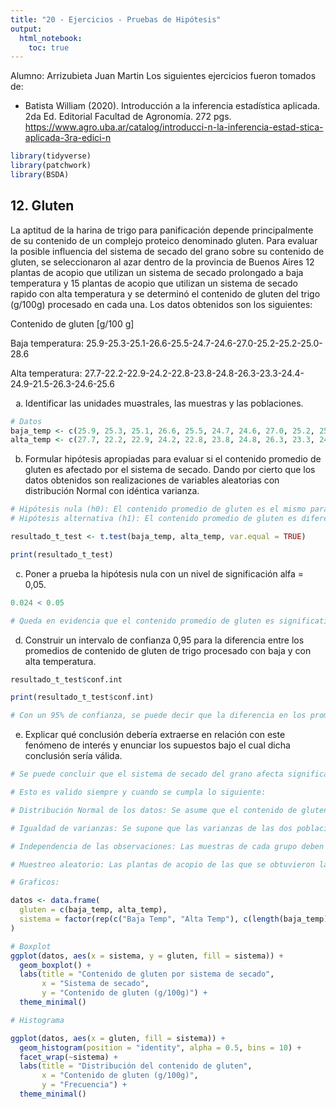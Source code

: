 ---
title: "20 - Ejercicios - Pruebas de Hipótesis"
output: 
  html_notebook: 
    toc: true
---
Alumno: Arrizubieta Juan Martin
Los siguientes ejercicios fueron tomados de:

-   Batista William (2020). Introducción a la inferencia estadística aplicada. 2da Ed. Editorial Facultad de Agronomía. 272 pgs. <https://www.agro.uba.ar/catalog/introducci-n-la-inferencia-estad-stica-aplicada-3ra-edici-n>

```{r}
library(tidyverse)
library(patchwork)
library(BSDA)
```

## 12. Gluten

La aptitud de la harina de trigo para panificación depende principalmente de su contenido de un complejo proteico denominado gluten. Para evaluar la posible influencia del sistema de secado del grano sobre su contenido de gluten, se seleccionaron al azar dentro de la provincia de Buenos Aires 12 plantas de acopio que utilizan un sistema de secado prolongado a baja temperatura y 15 plantas de acopio que utilizan un sistema de secado rapido con alta temperatura y se determinó el contenido de gluten del trigo (g/100g) procesado en cada una. Los datos obtenidos son los siguientes:

Contenido de gluten [g/100 g]

Baja temperatura: 
25.9-25.3-25.1-26.6-25.5-24.7-24.6-27.0-25.2-25.2-25.0-28.6

Alta temperatura: 
27.7-22.2-22.9-24.2-22.8-23.8-24.8-26.3-23.3-24.4-24.9-21.5-26.3-24.6-25.6

a.    Identificar las unidades muəstrales, las muestras y las poblaciones.

```{r}

# Datos
baja_temp <- c(25.9, 25.3, 25.1, 26.6, 25.5, 24.7, 24.6, 27.0, 25.2, 25.2, 25.0, 28.6)
alta_temp <- c(27.7, 22.2, 22.9, 24.2, 22.8, 23.8, 24.8, 26.3, 23.3, 24.4, 24.9, 21.5, 26.3, 24.6, 25.6)

```


b.    Formular hipótesis apropiadas para evaluar si el contenido promedio de gluten es afectado por el sistema de secado. Dando por cierto que los datos obtenidos son realizaciones de variables aleatorias con distribución Normal con idéntica varianza.

```{r}

# Hipótesis nula (h0): El contenido promedio de gluten es el mismo para ambos sistemas de secado (u1 = u2).
# Hipótesis alternativa (h1): El contenido promedio de gluten es diferente para los dos sistemas de secado (u1 distinto u2).

resultado_t_test <- t.test(baja_temp, alta_temp, var.equal = TRUE)

print(resultado_t_test)

```




c.    Poner a prueba la hipótesis nula con un nivel de significación alfa = 0,05.

```{r}

0.024 < 0.05

# Queda en evidencia que el contenido promedio de gluten es significativamente diferente entre los dos sistemas de secado. En otras palabras, el sistema de secado sí parece tener un impacto en el contenido promedio de gluten en el trigo con lo cual se rechaza la hipotesis nula

```


d.    Construir un intervalo de confianza 0,95 para la diferencia entre los promedios de contenido de gluten de trigo procesado con baja y con alta temperatura.

```{r}

resultado_t_test$conf.int

print(resultado_t_test$conf.int)

# Con un 95% de confianza, se puede decir que la diferencia en los promedios de contenido de gluten entre el trigo procesado a baja temperatura y el procesado a alta temperatura está entre 0.1957 y 2.5477 gramos por cada 100 gramos de trigo.

```

e.    Explicar qué conclusión debería extraerse en relación con este fenómeno de interés y enunciar los supuestos bajo el cual dicha conclusión sería válida.

```{r}

# Se puede concluir que el sistema de secado del grano afecta significativamente el contenido promedio de gluten en el trigo. Específicamente, el trigo procesado con el sistema de secado a baja temperatura tiene, en promedio, un mayor contenido de gluten en comparación con el trigo procesado con el sistema de secado a alta temperatura.

# Esto es valido siempre y cuando se cumpla lo siguiente: 

# Distribución Normal de los datos: Se asume que el contenido de gluten de ambas muestras (trigo secado a baja y alta temperatura) sigue una distribución normal. Este supuesto es crucial porque el test t utilizado para comparar las medias se basa en esta distribución. Si los datos no fueran normales, los resultados podrían no ser confiables.

# Igualdad de varianzas: Se supone que las varianzas de las dos poblaciones son iguales. Esta condición es importante porque el test t utilizado es un test t para varianzas iguales. Si las varianzas fueran diferentes, el tipo de test aplicado podría no ser el adecuado, y esto afectaría la validez de la conclusión.

# Independencia de las observaciones: Las muestras de cada grupo deben ser independientes. Esto significa que la medición del contenido de gluten en un trigo no debe influir en las demás mediciones. La independencia de las muestras es fundamental para que el test estadístico sea válido.

# Muestreo aleatorio: Las plantas de acopio de las que se obtuvieron las muestras fueron seleccionadas de manera aleatoria dentro de la provincia de Buenos Aires. La aleatoriedad en la selección asegura que los resultados obtenidos son representativos de la población general y no están sesgados.

```

```{r}


# Graficos:

datos <- data.frame(
  gluten = c(baja_temp, alta_temp),
  sistema = factor(rep(c("Baja Temp", "Alta Temp"), c(length(baja_temp), length(alta_temp))))
)

# Boxplot
ggplot(datos, aes(x = sistema, y = gluten, fill = sistema)) +
  geom_boxplot() +
  labs(title = "Contenido de gluten por sistema de secado",
       x = "Sistema de secado",
       y = "Contenido de gluten (g/100g)") +
  theme_minimal()

```

```{r}
# Histograma

ggplot(datos, aes(x = gluten, fill = sistema)) +
  geom_histogram(position = "identity", alpha = 0.5, bins = 10) +
  facet_wrap(~sistema) +
  labs(title = "Distribución del contenido de gluten",
       x = "Contenido de gluten (g/100g)",
       y = "Frecuencia") +
  theme_minimal()

```



